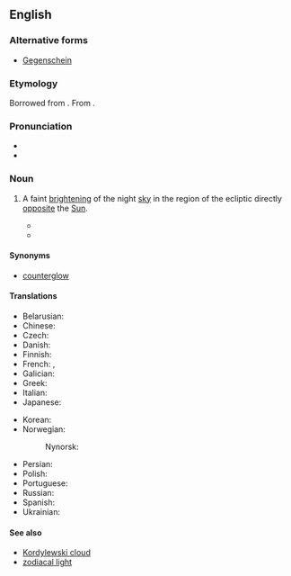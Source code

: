 ==English==
{{wikipedia}}

===Alternative forms===
* [[Gegenschein]]

===Etymology===
Borrowed from {{bor|en|de|Gegenschein||[[counter]]-[[shine]]}}. From {{affix|de|gegen-|Schein}}.

===Pronunciation===
* {{IPA|en|/ˈɡeɪ.ɡənˌʃaɪn/}}
* {{audio|en|LL-Q1860 (eng)-Vealhurl-gegenschein.wav|Audio (Southern England)}}

===Noun===
{{en-noun|~}}

# {{lb|en|astronomy}} A faint [[bright]]ening of the night [[sky]] in the region of the ecliptic directly [[opposite]] the [[Sun]].
#* {{quote-book
|en
|year=1860
|year_published='''2007'''
|edition=Digitized
|editor=
|author=George Jones
|title=Proceedings of the American Association for the Advancement of Science, Volume 13
|chapter=Recent Observations, by various persons, on the Gegenschein, or Completed Arch of the Zodiacal Light
|url=http://books.google.com/books?id=czgLAAAAYAAJ&pg=PA172&dq=gegenschein&as_brr=3
|genre=
|publisher=
|isbn=
|page=172
|passage=My object in appearing before the Association, at this time, is to present the observations of several other persons on the '''gegenschein''' or completed arch of the zodiacal light, of which I have received accounts since our meeting in Motreal.
}}
#* {{quote-journal
|en
|date=
|year=2001
|month=Feb
|first=
|last=
|author=John E. Bortle
|coauthors=
|title=Introducing the Bortle Dark-sky Scale
|volume=101
|issue=2
|page=126
|magazine=Sky and Telescope
|publisher=
|issn=
|url=
|passage=The zodiacal light, '''gegenschein''', and zodiacal band … are all visible.
}}

====Synonyms====
* [[counterglow]]

====Translations====
{{trans-top}}
* Belarusian: {{t|be|проціззянне}}
* Chinese: {{t+|zh|对日照}}
* Czech: {{t|cs|protisvit}}
* Danish: {{t|da|gegenschein}}
* Finnish: {{t|fi|gegenschein}}
* French: {{t|fr|gegenschein|m}}, {{t|fr|lueur anti-solaire|f}}
* Galician: {{t+|gl|gegenschein|f}}
* Greek: {{t|el|αντιζωδιακό φως}}
* Italian: {{t+|it|gegenschein}}
* Japanese: {{t|ja|対日照}}
{{trans-mid}}
* Korean: {{t|ko|대일조}}
* Norwegian:
*: Nynorsk: {{t|nn|gegenschein}}
* Persian: {{t+check|fa|پادتاب}}
* Polish: {{t|pl|przeciwblask}}
* Portuguese: {{t|pt|gegenschein}}
* Russian: {{t+|ru|противосияние}}
* Spanish: {{t|es|gegenschein}}
* Ukrainian: {{t|uk|протисяйво}}
{{trans-bottom}}

====See also====
* [[Kordylewski cloud]]
* [[zodiacal light]]